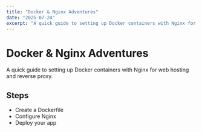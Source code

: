 ```yaml
---
title: "Docker & Nginx Adventures"
date: "2025-07-24"
excerpt: "A quick guide to setting up Docker containers with Nginx for web hosting and reverse proxy."
---
```


# Docker & Nginx Adventures

A quick guide to setting up Docker containers with Nginx for web hosting and reverse proxy.

## Steps
- Create a Dockerfile
- Configure Nginx
- Deploy your app